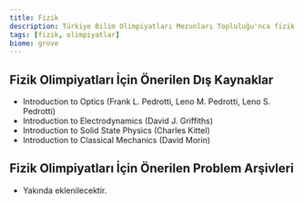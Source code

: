 ```yaml
---
title: Fizik
description: Türkiye Bilim Olimpiyatları Mezunları Topluluğu'nca fizik olimpiyatı için hazırlanan kaynaklar ve dış kaynaklar yer almaktadır.
tags: [fizik, olimpiyatlar]
biome: grove
---
```


## Fizik Olimpiyatları İçin Önerilen Dış Kaynaklar

- Introduction to Optics (Frank L. Pedrotti, Leno M. Pedrotti, Leno S. Pedrotti)
- Introduction to Electrodynamics (David J. Griffiths)
- Introduction to Solid State Physics (Charles Kittel)
- Introduction to Classical Mechanics (David Morin)

## Fizik Olimpiyatları İçin Önerilen Problem Arşivleri

- Yakında eklenilecektir.